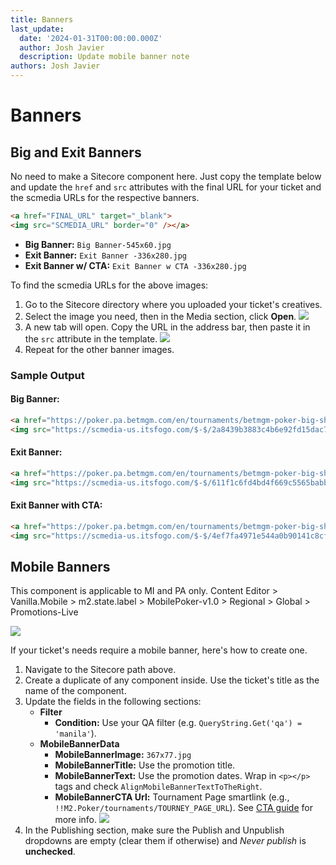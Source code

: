 ```yaml
---
title: Banners
last_update:
  date: '2024-01-31T00:00:00.000Z'
  author: Josh Javier
  description: Update mobile banner note
authors: Josh Javier
---
```


# Banners

## Big and Exit Banners

No need to make a Sitecore component here. Just copy the template below and update the `href` and `src` attributes with the final URL for your ticket and the scmedia URLs for the respective banners.

```html
<a href="FINAL_URL" target="_blank">
<img src="SCMEDIA_URL" border="0" /></a>
```

* **Big Banner:** `Big Banner-545x60.jpg`
* **Exit Banner:** `Exit Banner -336x280.jpg`
* **Exit Banner w/ CTA:** `Exit Banner w CTA -336x280.jpg`

To find the scmedia URLs for the above images:

1. Go to the Sitecore directory where you uploaded your ticket's creatives.
2. Select the image you need, then in the Media section, click **Open**.
   ![](/img/builds/poker-banners/scmedia-url-1.png)
3. A new tab will open. Copy the URL in the address bar, then paste it in the `src` attribute in the template.
   ![](/img/builds/poker-banners/scmedia-url-2.png)
4. Repeat for the other banner images.

### Sample Output

#### Big Banner:

```html
<a href="https://poker.pa.betmgm.com/en/tournaments/betmgm-poker-big-shots" target="_blank">
<img src="https://scmedia-us.itsfogo.com/$-$/2a8439b3883c4b6e92fd15dac7a6a8f2.jpg" border="0" /></a>
```

#### Exit Banner:

```html
<a href="https://poker.pa.betmgm.com/en/tournaments/betmgm-poker-big-shots" target="_blank">
<img src="https://scmedia-us.itsfogo.com/$-$/611f1c6fd4bd4f669c5565babb34477d.jpg" border="0" /></a>
```

#### Exit Banner with CTA:

```html
<a href="https://poker.pa.betmgm.com/en/tournaments/betmgm-poker-big-shots" target="_blank">
<img src="https://scmedia-us.itsfogo.com/$-$/4ef7fa4971e544a0b90141c8cfc1d445.jpg" border="0" /></a>
```

## Mobile Banners

<Admonition type="note" title="Note">
  This component is applicable to MI and PA only.
</Admonition>

<Admonition type="info" title="Sitecore path">
  Content Editor > Vanilla.Mobile > m2.state.label > MobilePoker-v1.0 > Regional > Global > Promotions-Live

  ![](/img/builds/poker-banners/mobile-banner-path.png)
</Admonition>

If your ticket's needs require a mobile banner, here's how to create one.

1. Navigate to the Sitecore path above.
2. Create a duplicate of any component inside. Use the ticket's title as the name of the component.
3. Update the fields in the following sections:
   * **Filter**
     * **Condition:** Use your QA filter (e.g. `QueryString.Get('qa') = 'manila'`).
   * **MobileBannerData**
     * **MobileBannerImage:** `367x77.jpg`
     * **MobileBannerTitle:** Use the promotion title.
     * **MobileBannerText:** Use the promotion dates. Wrap in `<p></p>` tags and check `AlignMobileBannerTextToTheRight`.
     * **MobileBannerCTA Url:** Tournament Page smartlink (e.g., `!!M2.Poker/tournaments/TOURNEY_PAGE_URL`). See [CTA guide](https://coralracing-my.sharepoint.com/:x:/g/personal/krisha_manalo_entaingroup_com/EfvRGdc4sN5MiwcmKjBu55wBGvjTEIDYp-1XEU-iLJkGXA) for more info.
       ![](/img/builds/poker-banners/mobile-banner-data.png)
4. In the Publishing section, make sure the Publish and Unpublish dropdowns are empty (clear them if otherwise) and *Never publish* is **unchecked**.

